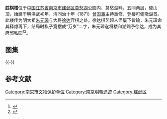 {{文物保护单位
| 级别 = 市县级
| 省名 = 江苏省
| 市/县名 = 南京市
| 图片 = 
| 名称 = 胜棋楼
| 编号 = 第一批，编号不详
| 分类 = 古建筑
| 所在 = [[建邺区|建邺区]]莫愁湖公园内
| 时代 = 明
| 登录 = 1982年8月
}} 
'''胜棋楼'''位于[[中国|中国]][[江苏省|江苏省]][[南京市|南京市]][[建邺区|建邺区]][[莫愁湖|莫愁湖]]公园内、莫愁湖畔，五间两层，硬山顶，始建于明洪武初年，清同治十年（1871）[[曾国藩|曾国藩]]主持重修，登楼可俯瞰湖景。此楼传为明太祖[[朱元璋|朱元璋]]与大将[[徐达|徐达]]弈棋之处，徐达棋艺超人但屡下皆输，朱元璋命其释虑再下，结局时棋子竟摆成“万岁”二字，朱元璋遂将楼和湖赐予徐达，成为其府邸私园<ref>{{cite web |url=http://wmdw.jswmw.com/home/about/?851-23136.html|title=《单位介绍》|accessdate=2014-11-01|work=|publisher=南京市莫愁湖管理处}}</ref><ref>{{cite web|url=http://dfz.nanjing.gov.cn/17696/17698/201207/t20120705_985436.html|title=《定都南京、统一华夏的大明第一帝——朱元璋》|accessdate=2014-11-01|work=|publisher=南京地方志|deadurl=yes|archiveurl=https://web.archive.org/web/20140714181818/http://dfz.nanjing.gov.cn/17696/17698/201207/t20120705_985436.html|archivedate=2014-07-14}}</ref>。
==图集==
{{multiple image
| align  = left
| image1 = Shengqi Building 01 2011-04.jpg
| width1 = 240
| caption1 = 南面
| image2 = Shengqi Building 02 2011-04.jpg
| width2 = 134
| caption2 = 明间
| image3 = Shengqi Building 03 2011-04.jpg
| width3 = 240
| caption3 = 二层仰视，匾额为清代[[梅启照|梅启照]]所书
| image4 = Shengqi Building 04 2011-04.jpg
| width4 = 134
| caption4 = 室内朱元璋与徐达弈棋场景复原}}
{{-}}
==参考文献==
{{Reflist|2}}
{{nanjing-stub}}
{{DEFAULTSORT:S}}
[[Category:南京市文物保护单位|Category:南京市文物保护单位]]
[[Category:南京明朝遗迹|Category:南京明朝遗迹]]
[[Category:建邺区|Category:建邺区]]